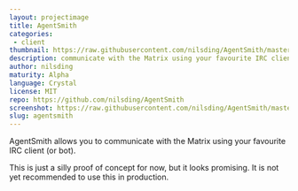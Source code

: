 ```yaml
---
layout: projectimage
title: AgentSmith
categories: 
 - client
thumbnail: https://raw.githubusercontent.com/nilsding/AgentSmith/master/misc/img/kvirc_channel.png
description: communicate with the Matrix using your favourite IRC client (or bot)
author: nilsding
maturity: Alpha
language: Crystal
license: MIT
repo: https://github.com/nilsding/AgentSmith
screenshot: https://raw.githubusercontent.com/nilsding/AgentSmith/master/misc/img/kvirc_channel.png
slug: agentsmith
---
```


AgentSmith allows you to communicate with the Matrix using your favourite IRC client (or bot).

This is just a silly proof of concept for now, but it looks promising. It is not yet recommended to use this in production.
